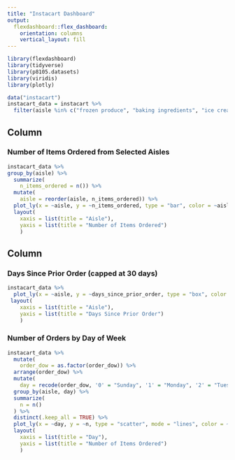 ```yaml
---
title: "Instacart Dashboard"
output: 
  flexdashboard::flex_dashboard:
    orientation: columns
    vertical_layout: fill
---
```


```r
library(flexdashboard)
library(tidyverse)
library(p8105.datasets)
library(viridis)
library(plotly)
```

```r
data("instacart")
instacart_data = instacart %>% 
  filter(aisle %in% c("frozen produce", "baking ingredients", "ice cream ice"))
```

Column {data-width=450}
-----------------------------------------------------------------------

### Number of Items Ordered from Selected Aisles

```r
instacart_data %>%
group_by(aisle) %>% 
  summarize(
    n_items_ordered = n()) %>% 
  mutate(
    aisle = reorder(aisle, n_items_ordered)) %>%  
  plot_ly(x = ~aisle, y = ~n_items_ordered, type = "bar", color = ~aisle) %>% 
  layout(
    xaxis = list(title = "Aisle"),
    yaxis = list(title = "Number of Items Ordered")
    )
```

Column {data-width=350}
-----------------------------------------------------------------------

### Days Since Prior Order (capped at 30 days)

```r
instacart_data %>% 
  plot_ly(x = ~aisle, y = ~days_since_prior_order, type = "box", color = ~aisle) %>% 
 layout(
    xaxis = list(title = "Aisle"),
    yaxis = list(title = "Days Since Prior Order")
    )
```

### Number of Orders by Day of Week

```r
instacart_data %>%
  mutate(
    order_dow = as.factor(order_dow)) %>% 
  arrange(order_dow) %>% 
  mutate(
    day = recode(order_dow, '0' = "Sunday", '1' = "Monday", '2' = "Tuesday", '3' = "Wednesday", '4' = "Thursday", '5' = "Friday", '6' = "Saturday")) %>% 
  group_by(aisle, day) %>% 
  summarize(
    n = n()
  ) %>% 
  distinct(.keep_all = TRUE) %>% 
  plot_ly(x = ~day, y = ~n, type = "scatter", mode = "lines", color = ~aisle) %>% 
  layout(
    xaxis = list(title = "Day"),
    yaxis = list(title = "Number of Items Ordered")
    )
```